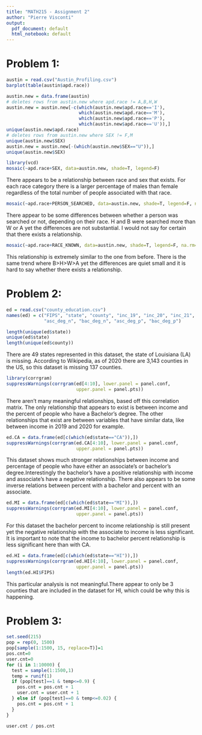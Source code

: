 ---
title: "MATH215 - Assignment 2"
author: "Pierre Visconti"
output:
  pdf_document: default
  html_notebook: default
---

# Problem 1:

```{r}
austin = read.csv("Austin_Profiling.csv")
barplot(table(austin$apd.race))
```

```{r}
austin.new = data.frame(austin)
# deletes rows from austin.new where apd.race != A,B,H,W
austin.new = austin.new[-c(which(austin.new$apd.race=='I'), 
                           which(austin.new$apd.race=='M'), 
                           which(austin.new$apd.race=='P'), 
                           which(austin.new$apd.race=='U')),]
unique(austin.new$apd.race)
# deletes rows from austin.new where SEX != F,M
unique(austin.new$SEX)
austin.new = austin.new[-(which(austin.new$SEX=="U")),]
unique(austin.new$SEX)
```

```{r}
library(vcd)
mosaic(~apd.race+SEX, data=austin.new, shade=T, legend=F)
```

There appears to be a relationship between race and sex that exists. For each race category there is a larger percentage of males than female regardless of the total number of people associated with that race.

```{r}
mosaic(~apd.race+PERSON_SEARCHED, data=austin.new, shade=T, legend=F, na.rm=T)
```

There appear to be some differences between whether a person was searched or not, depending on their race. H and B were searched more than W or A yet the differences are not substantial. I would not say for certain that there exists a relationship.

```{r}
mosaic(~apd.race+RACE_KNOWN, data=austin.new, shade=T, legend=F, na.rm=T)
```
This relationship is extremely similar to the one from before. There is the same trend where B>H>W>A yet the differences are quiet small and it is hard to say whether there exists a relationship. 

# Problem 2:
```{r}
ed = read.csv("county_education.csv")
names(ed) = c("FIPS", "state", "county", "inc_19", "inc_20", "inc_21",
              "asc_deg_n", "bac_deg_n", "asc_deg_p", "bac_deg_p")
```
```{r}
length(unique(ed$state))
unique(ed$state)
length(unique(ed$county))

```
There are 49 states represented in this dataset, the state of Louisiana (LA) is missing. According to Wikipedia, as of 2020 there are 3,143 counties in the US, so this dataset is missing 137 counties. 
```{r}
library(corrgram)
suppressWarnings(corrgram(ed[4:10], lower.panel = panel.conf, 
                          upper.panel = panel.pts))
```
There aren't many meaningful relationships, based off this correlation matrix. The only relationship that appears to exist is between income and the percent of people who have a Bachelor's degree. The other relationships that exist are between variables that have similar data, like between income in 2019 and 2020 for example. 
```{r}
ed.CA = data.frame(ed[c(which(ed$state=="CA")),])
suppressWarnings(corrgram(ed.CA[4:10], lower.panel = panel.conf, 
                          upper.panel = panel.pts))
```
This dataset shows much stronger relationships between income and percentage of people who have either an associate's or bachelor's degree.Interestingly the bachelor's have a positive relationship with income and associate's have a negative relationship. 
There also appears to be some inverse relations between percent with a bachelor and percent with an associate. 
```{r}
ed.MI = data.frame(ed[c(which(ed$state=="MI")),])
suppressWarnings(corrgram(ed.MI[4:10], lower.panel = panel.conf, 
                          upper.panel = panel.pts))
```
For this dataset the bachelor percent to income relationship is still present yet the negative relationship with the associate to income is less significant. It is important to note that the income to bachelor percent relationship is less significant here than with CA. 
```{r}
ed.HI = data.frame(ed[c(which(ed$state=="HI")),])
suppressWarnings(corrgram(ed.HI[4:10], lower.panel = panel.conf, 
                          upper.panel = panel.pts))
length(ed.HI$FIPS)
```
This particular analysis is not meaningful.There appear to only be 3 counties that are included in the dataset for HI, which could be why this is happening. 

# Problem 3:
```{r}
set.seed(215)
pop = rep(0, 1500)
pop[sample(1:1500, 15, replace=T)]=1
pos.cnt=0
user.cnt=0
for (i in 1:10000) {
  test = sample(1:1500,1)
  temp = runif(1)
  if (pop[test]==1 & temp<=0.9) {
    pos.cnt = pos.cnt + 1
    user.cnt = user.cnt + 1
  } else if (pop[test]==0 & temp<=0.02) {
    pos.cnt = pos.cnt + 1
  }
}

user.cnt / pos.cnt
```


